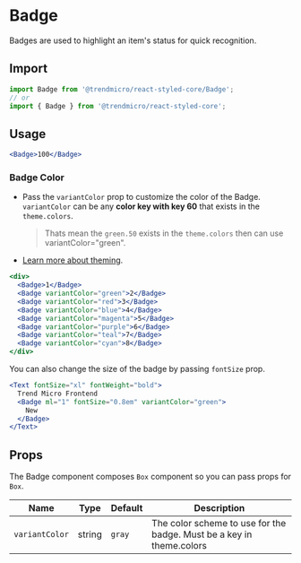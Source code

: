 # Badge

Badges are used to highlight an item's status for quick recognition.

## Import

```js
import Badge from '@trendmicro/react-styled-core/Badge';
// or
import { Badge } from '@trendmicro/react-styled-core';
```

## Usage

```jsx
<Badge>100</Badge>
```

### Badge Color

* Pass the `variantColor` prop to customize the color of the Badge. `variantColor`
can be any **color key with key 60** that exists in the `theme.colors`.
  > Thats mean the `green.50` exists in the `theme.colors` then can use variantColor="green".

* [Learn more about theming](./theme).

```jsx
<div>
  <Badge>1</Badge>
  <Badge variantColor="green">2</Badge>
  <Badge variantColor="red">3</Badge>
  <Badge variantColor="blue">4</Badge>
  <Badge variantColor="magenta">5</Badge>
  <Badge variantColor="purple">6</Badge>
  <Badge variantColor="teal">7</Badge>
  <Badge variantColor="cyan">8</Badge>
</div>
```

You can also change the size of the badge by passing `fontSize` prop.

```jsx
<Text fontSize="xl" fontWeight="bold">
  Trend Micro Frontend
  <Badge ml="1" fontSize="0.8em" variantColor="green">
    New
  </Badge>
</Text>
```

## Props

The Badge component composes `Box` component so you can pass props for `Box`.

| Name           | Type                         | Default  | Description                                                            |
| -------------- | ---------------------------- | -------- | ---------------------------------------------------------------------- |
| `variantColor`      | string | `gray` | The color scheme to use for the badge. Must be a key in theme.colors                                         |
